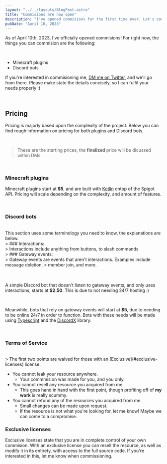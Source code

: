 ```yaml
---
layout: "../../layouts/BlogPost.astro"
title: "Commisions are now open"
description: "I've opened commisions for the first time ever. Let's cover some pricing & FAQs."
pubDate: "April 10, 2023"
---
```


As of April 10th, 2023, I've officially opened commisions! For right now, the things you can commision are the following:

<br />

- Minecraft plugins
- Discord bots

If you're interested in commisioning me, [DM me on Twitter](https://twitter.com/maybeastrid), and we'll go from there. Please make state the details concisely, so I can fulfil your needs properly :)

<br />

## Pricing

Pricing is majorly based upon the complexity of the project. Below you can find rough information on pricing for both plugins and Discord bots.

<br />

> These are the starting prices, the **finalized** price will be dicussed within DMs.

<br />

### Minecraft plugins

Minecraft plugins start at **$5**, and are built with [Kotlin](https://kotlinlang.org/) ontop of the Spigot API. Pricing will scale depending on the complexity, and amount of features.

<br />

### Discord bots

<br />
This section uses some terminology you need to know, the explanations are below.
<br />
> ### Interactions: <br />
> Interactions include anything from buttons, to slash commands <br />
> ### Gateway events: <br />
> Gateway events are events that aren't interactions. Examples include message
deletion, > member join, and more. <br />

<br />

<br />

A simple Discord bot that doesn't listen to gateway events, and only uses interactions, starts at **$2.50**. This is due to not needing 24/7 hosting :)

<br />

Meanwhile, bots that rely on gateway events will start at **$5**, due to needing to be online 24/7 in order to function. Bots with these needs will be made using [Typescript](https://typescriptlang.org/) and the [DiscordX](https://www.npmjs.com/package/discordx) library.

<br />

### Terms of Service

<br />
> The first two points are waived for those with an [Exclusive](#exclusive-licenses)
license.
<br />

- You cannot leak your resource anywhere.
  - Your commmision was made for you, and you only.
- You cannot resell any resource you acquired from me.
  - This goes hand in hand with the first point, though profiting off of **my work** is really scummy.
- You cannot refund any of the resources you acquired from me.
  - Small changes can be made upon request.
  - If the resource is not what you're looking for, let me know! Maybe we can come to a compromise.

### Exclusive licenses

Exclusive licenses state that you are in complete control of your own commision. With an exclusive license you can resell the resource, as well as modify it in its entirety, with access to the full source code. If you're interested in this, let me know when commissioning.
